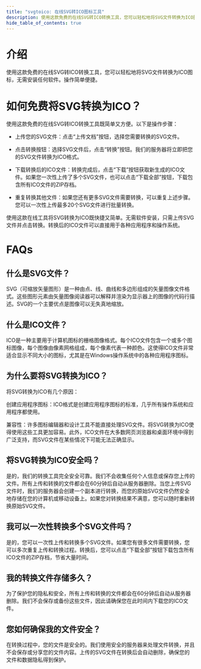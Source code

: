 ```yaml
---
title: "svgtoico: 在线SVG转ICO图标工具"
description: 使用这款免费的在线SVG转ICO转换工具，您可以轻松地将SVG文件转换为ICO图标，无需安装任何软件。操作简单便捷。
hide_table_of_contents: true
---
```



<Topinfo 
    title="svgtoico" 
    imgsrc="https://image.informedainews.com/svgtoicosm.jpeg"
    sources="https://www.svgtoico.net/" 
    info="在线SVG转ICO图标工具，无需安装任何软件" 
/>

# 介绍

使用这款免费的在线SVG转ICO转换工具，您可以轻松地将SVG文件转换为ICO图标，无需安装任何软件。操作简单便捷。

# 如何免费将SVG转换为ICO？

使用这款免费的在线SVG转ICO转换工具既简单又方便。以下是操作步骤：

- 上传您的SVG文件：点击“上传文档”按钮，选择您需要转换的SVG文件。

- 点击转换按钮：选择SVG文件后，点击“转换”按钮。我们的服务器将立即把您的SVG文件转换为ICO格式。

- 下载转换后的ICO文件：转换完成后，点击“下载”按钮获取新生成的ICO文件。如果您一次性上传了多个SVG文件，也可以点击“下载全部”按钮，下载包含所有ICO文件的ZIP存档。

- 重复转换其他文件：如果您还有更多SVG文件需要转换，可以重复上述步骤。您可以一次性上传最多20个SVG文件进行批量转换。

使用这款在线工具将SVG转换为ICO既快捷又简单。无需软件安装，只需上传SVG文件并点击转换。转换后的ICO文件可以直接用于各种应用程序和操作系统。

# FAQs

## 什么是SVG文件？

SVG（可缩放矢量图形）是一种由点、线、曲线和多边形组成的矢量图像文件格式。这些图形元素由矢量图像阅读器可以解释并渲染为显示器上的图像的代码行描述。SVG的一个主要优点是图像可以无失真地缩放。

## 什么是ICO文件？

ICO是一种主要用于计算机图标的栅格图像格式。每个ICO文件包含一个或多个图标图像，每个图像由像素网格组成，每个像素代表一种颜色。这使得ICO文件非常适合显示不同大小的图标，尤其是在Windows操作系统中的各种应用程序图标。

## 为什么要将SVG转换为ICO？

将SVG转换为ICO有几个原因：

创建应用程序图标：ICO格式是创建应用程序图标的标准，几乎所有操作系统和应用程序都使用。

兼容性：许多图标编辑器和设计工具不能直接处理SVG文件。将SVG转换为ICO使得使用这些工具更加容易。此外，ICO文件在大多数网页浏览器和桌面环境中得到广泛支持，而SVG文件在某些情况下可能无法正确显示。

## 将SVG转换为ICO安全吗？

是的，我们的转换工具完全安全可靠。我们不会收集任何个人信息或保存您上传的文件。所有上传和转换的文件都会在60分钟后自动从服务器删除。当您上传SVG文件时，我们的服务器会创建一个副本进行转换，而您的原始SVG文件仍然安全地存储在您的计算机或移动设备上。如果您对转换结果不满意，您可以随时重新转换原始SVG文件。

## 我可以一次性转换多个SVG文件吗？

是的，您可以一次性上传和转换多个SVG文件。如果您有很多文件需要转换，您可以多次重复上传和转换过程。转换后，您可以点击“下载全部”按钮下载包含所有ICO文件的ZIP存档，节省大量时间。

## 我的转换文件存储多久？

为了保护您的隐私和安全，所有上传和转换的文件都会在60分钟后自动从服务器删除。我们不会保存或备份这些文件，因此请确保您在此时间内下载您的ICO文件。

## 您如何确保我的文件安全？

在转换过程中，您的文件是安全的。我们使用安全的服务器来处理文件转换，并且不会保存或分享您的文件内容。上传的SVG文件在转换后会自动删除，确保您的文件和数据隐私得到保护。
